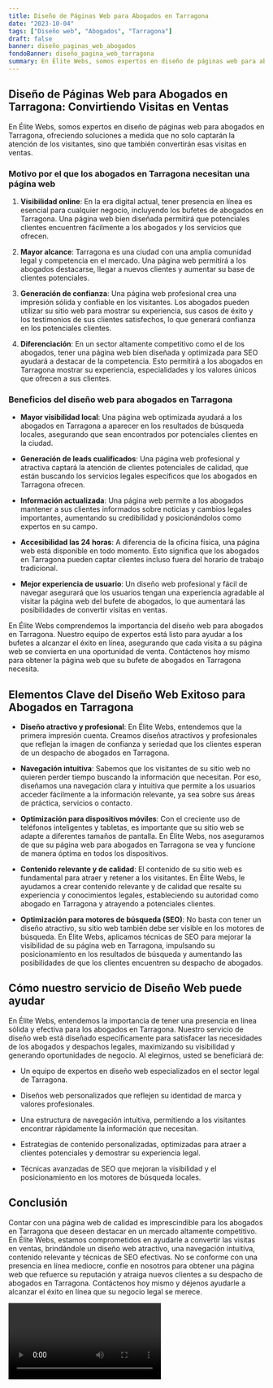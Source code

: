 ```yaml
---
title: Diseño de Páginas Web para Abogados en Tarragona
date: "2023-10-04"
tags: ["Diseño web", "Abogados", "Tarragona"]
draft: false
banner: diseño_paginas_web_abogados
fondoBanner: diseño_pagina_web_tarragona
summary: En Élite Webs, somos expertos en diseño de páginas web para abogados en Tarragona, ofreciendo soluciones a medida que no solo captarán la atención de los visitantes, sino que también convertirán esas visitas en ventas.
---
```



## Diseño de Páginas Web para Abogados en Tarragona: Convirtiendo Visitas en Ventas

En Élite Webs, somos expertos en diseño de páginas web para abogados en Tarragona, ofreciendo soluciones a medida que no solo captarán la atención de los visitantes, sino que también convertirán esas visitas en ventas.

### Motivo por el que los abogados en Tarragona necesitan una página web

1. **Visibilidad online**: En la era digital actual, tener presencia en línea es esencial para cualquier negocio, incluyendo los bufetes de abogados en Tarragona. Una página web bien diseñada permitirá que potenciales clientes encuentren fácilmente a los abogados y los servicios que ofrecen.

2. **Mayor alcance**: Tarragona es una ciudad con una amplia comunidad legal y competencia en el mercado. Una página web permitirá a los abogados destacarse, llegar a nuevos clientes y aumentar su base de clientes potenciales.

3. **Generación de confianza**: Una página web profesional crea una impresión sólida y confiable en los visitantes. Los abogados pueden utilizar su sitio web para mostrar su experiencia, sus casos de éxito y los testimonios de sus clientes satisfechos, lo que generará confianza en los potenciales clientes.

4. **Diferenciación**: En un sector altamente competitivo como el de los abogados, tener una página web bien diseñada y optimizada para SEO ayudará a destacar de la competencia. Esto permitirá a los abogados en Tarragona mostrar su experiencia, especialidades y los valores únicos que ofrecen a sus clientes.

### Beneficios del diseño web para abogados en Tarragona

- **Mayor visibilidad local**: Una página web optimizada ayudará a los abogados en Tarragona a aparecer en los resultados de búsqueda locales, asegurando que sean encontrados por potenciales clientes en la ciudad.

- **Generación de leads cualificados**: Una página web profesional y atractiva captará la atención de clientes potenciales de calidad, que están buscando los servicios legales específicos que los abogados en Tarragona ofrecen.

- **Información actualizada**: Una página web permite a los abogados mantener a sus clientes informados sobre noticias y cambios legales importantes, aumentando su credibilidad y posicionándolos como expertos en su campo.

- **Accesibilidad las 24 horas**: A diferencia de la oficina física, una página web está disponible en todo momento. Esto significa que los abogados en Tarragona pueden captar clientes incluso fuera del horario de trabajo tradicional.

- **Mejor experiencia de usuario**: Un diseño web profesional y fácil de navegar asegurará que los usuarios tengan una experiencia agradable al visitar la página web del bufete de abogados, lo que aumentará las posibilidades de convertir visitas en ventas.

En Élite Webs comprendemos la importancia del diseño web para abogados en Tarragona. Nuestro equipo de expertos está listo para ayudar a los bufetes a alcanzar el éxito en línea, asegurando que cada visita a su página web se convierta en una oportunidad de venta. Contáctenos hoy mismo para obtener la página web que su bufete de abogados en Tarragona necesita.

<GifSeo />

<Cta />

## Elementos Clave del Diseño Web Exitoso para Abogados en Tarragona

- **Diseño atractivo y profesional**: En Élite Webs, entendemos que la primera impresión cuenta. Creamos diseños atractivos y profesionales que reflejan la imagen de confianza y seriedad que los clientes esperan de un despacho de abogados en Tarragona.

- **Navegación intuitiva**: Sabemos que los visitantes de su sitio web no quieren perder tiempo buscando la información que necesitan. Por eso, diseñamos una navegación clara y intuitiva que permite a los usuarios acceder fácilmente a la información relevante, ya sea sobre sus áreas de práctica, servicios o contacto.

- **Optimización para dispositivos móviles**: Con el creciente uso de teléfonos inteligentes y tabletas, es importante que su sitio web se adapte a diferentes tamaños de pantalla. En Élite Webs, nos aseguramos de que su página web para abogados en Tarragona se vea y funcione de manera óptima en todos los dispositivos.

- **Contenido relevante y de calidad**: El contenido de su sitio web es fundamental para atraer y retener a los visitantes. En Élite Webs, le ayudamos a crear contenido relevante y de calidad que resalte su experiencia y conocimientos legales, estableciendo su autoridad como abogado en Tarragona y atrayendo a potenciales clientes.

- **Optimización para motores de búsqueda (SEO)**: No basta con tener un diseño atractivo, su sitio web también debe ser visible en los motores de búsqueda. En Élite Webs, aplicamos técnicas de SEO para mejorar la visibilidad de su página web en Tarragona, impulsando su posicionamiento en los resultados de búsqueda y aumentando las posibilidades de que los clientes encuentren su despacho de abogados.

## Cómo nuestro servicio de Diseño Web puede ayudar

En Élite Webs, entendemos la importancia de tener una presencia en línea sólida y efectiva para los abogados en Tarragona. Nuestro servicio de diseño web está diseñado específicamente para satisfacer las necesidades de los abogados y despachos legales, maximizando su visibilidad y generando oportunidades de negocio. Al elegirnos, usted se beneficiará de:

- Un equipo de expertos en diseño web especializados en el sector legal de Tarragona.

- Diseños web personalizados que reflejen su identidad de marca y valores profesionales.

- Una estructura de navegación intuitiva, permitiendo a los visitantes encontrar rápidamente la información que necesitan.

- Estrategias de contenido personalizadas, optimizadas para atraer a clientes potenciales y demostrar su experiencia legal.

- Técnicas avanzadas de SEO que mejoran la visibilidad y el posicionamiento en los motores de búsqueda locales.

## Conclusión

Contar con una página web de calidad es imprescindible para los abogados en Tarragona que deseen destacar en un mercado altamente competitivo. En Élite Webs, estamos comprometidos en ayudarle a convertir las visitas en ventas, brindándole un diseño web atractivo, una navegación intuitiva, contenido relevante y técnicas de SEO efectivas. No se conforme con una presencia en línea mediocre, confíe en nosotros para obtener una página web que refuerce su reputación y atraiga nuevos clientes a su despacho de abogados en Tarragona. Contáctenos hoy mismo y déjenos ayudarle a alcanzar el éxito en línea que su negocio legal se merece.

<Video />

<CtaBot job="Abogados" city="Tarragona" />

<Gmaps query="Tarragona+españa+maps" />
